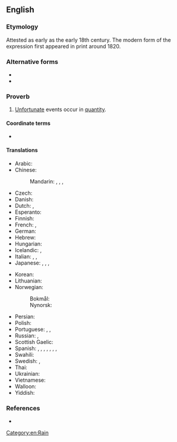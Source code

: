 ==English==

===Etymology===
Attested as early as the early 18th century. The modern form of the expression first appeared in print around 1820.

===Alternative forms===
* {{alter|en|it never rains but that it pours}}
* {{alter|en|when it rains, it pours}}

===Proverb===
{{en-proverb}}

# [[unfortunate|Unfortunate]] events occur in [[quantity]].
#: {{syn|en|misfortunes never come singly}}

====Coordinate terms====
* {{l|en|bad things come in threes}}

====Translations====
{{trans-top|unfortunate events occur in quantity}}
* Arabic: {{t|ar|الْمَصَائِبُ لَا تَأْتِي فُرَادَى|lit=misfortunes do not come alone}}
* Chinese:
*: Mandarin: {{t+|cmn|屋漏偏逢連夜雨}}, {{t+|cmn|屋漏偏逢连夜雨|tr=wū lòu piān féng liányè yǔ|lit=when the roof is leaking, that's when you'll get several continuous nights of rain}}, {{t+|cmn|禍不單行}}, {{t+|cmn|祸不单行|tr=huòbùdānxíng|lit=disasters do not come alone}}
* Czech: {{qualifier|vulgar}} {{t|cs|když se to sere, tak se to sere|lit=when it shits, then it shits}}
* Danish: {{t|da|en ulykke kommer sjældent alene|lit=a misfortune seldom comes alone}}
* Dutch: {{t|nl|een ongeluk komt zelden alleen|lit=a misfortune seldom comes alone}}, {{t|nl|een ongeluk komt nooit alleen|lit=a misfortune never comes alone}}
* Esperanto: {{t|eo|malfeliĉo malofte venas sole|lit=a misfortune seldom comes alone}}
* Finnish: {{t|fi|kaikki on vastaan, vain saha puoltaa|lit=everything is against [me], only the saw pulls}}
* French: {{t+|fr|un malheur ne vient jamais seul|lit=a misfortune never comes alone}}, {{t|fr|un malheur n'arrive jamais seul}}
* German: {{t+|de|ein Unglück kommt selten allein|lit=a misfortune seldom comes alone}}
* Hebrew: {{t|he|צָרוֹת בָּאוֹת בִּצְרוֹרוֹת|tr=tzarót ba'ót bi-tz'rorót|lit=misfortunes come in packages}}
* Hungarian: {{t+|hu|a baj nem jár egyedül|lit=trouble does not come alone}}
* Icelandic: {{t+|is|sjaldan er ein báran stök|lit=a wave seldome comes alone}}, {{t+|is|það er ýmist of eða van|lit=it is either too much or too little}}
* Italian: {{t|it|i guai non vengono mai da soli|lit=misfortunes never come alone}}, {{t|it|piove sul bagnato|lit=it rains on the wet}}, {{t|it|al peggio non c'è mai fine|lit=there is no ending to worse}}
* Japanese: {{t|ja|踏んだり蹴ったり|tr=ふんだりけったり, fundari-kettari|lit=we often tread on and we often bump off}}, {{t+|ja|泣きっ面に蜂|tr=なきっつらにはち, nakittsura ni hachi|lit=a wasp on a tearful face}}, {{t+|ja|弱り目に祟り目|tr=よわりめにたたりめ, yowari me ni tatari me|lit=in times of weakness, evil eyes}}, {{t|ja|降れば土砂降り|tr=ふればどしゃぶり, fureba doshaburi|lit=if it rains, it pours}}
{{trans-mid}}
* Korean: {{t-needed|ko}}
* Lithuanian: {{t|lt|bėda viena nevaikšto|lit=trouble does not come alone}}
* Norwegian:
*: Bokmål: {{t+|nb|en ulykke kommer sjelden alene|lit=a misfortune seldom comes alone}}
*: Nynorsk: {{t|nn|ei ulykke kjem sjeldan aleine|lit=a misfortune seldom comes alone}}
* Persian: {{t-needed|fa}}
* Polish: {{t+|pl|nieszczęścia chodzą parami|lit=misfortunes walk in pairs}}
* Portuguese: {{t|pt|um mal nunca vem só}}, {{t|pt|uma desgraça nunca vem sozinha}}, {{t|pt|uma desgraça nunca vem só|lit=a misfortune never comes alone}}
* Russian: {{t+|ru|пришла́ беда́ — отворя́й воро́та|lit=when the trouble comes, open the gate}}, {{t+|ru|беда́ одна́ не хо́дит|lit=trouble does not come alone}}
* Scottish Gaelic: {{t|gd|nuair a thig air duine, thig air uile|lit=when it befalls one, it befalls all}}
* Spanish: {{t|es|las desgracias nunca vienen solas|lit=misfortunes never come alone}}, {{t|es|cuando llueve, diluvia|lit=when it rains, it pours}}, {{t|es|llueve sobre mojado|lit=it rains on the wet}}, {{t|es|si no quieres caldo, taza y media|lit=if you do not want broth, a bowl and a half}}, {{t|es|llueve sobre mojado}}, {{t|es|a perro flaco, todo son pulgas}}, {{t|es|¿No querías caldo? ¡Pues toma dos tazas!}}, {{t|es|si no quieres caldo, taza y media}}
* Swahili: {{t-needed|sw}}
* Swedish: {{t|sv|en olycka kommer sällan ensam|lit=a misfortune seldom comes alone}}, {{t|sv|när det regnar så öser det ner|lit=when it rains, it pours}}
* Thai: {{t+|th|ความวัวไม่ทันหาย ความควายเข้ามาแทรก|tr=kwaam-wuua-mâi-tan-hǎai kwaam-kwaai-kâo-maa-sɛ̂ɛk|lit=the condition of cows does not yet cease, the condition of buffaloes comes in to join}}
* Ukrainian: {{t|uk|бі́да ні́коли сама́ не хо́дить|lit=trouble does not come alone}}
* Vietnamese: {{t-needed|vi}}
* Walloon: {{t+|wa|on måleur ni vént måy tot seu|lit=a misfortune never comes alone}}
* Yiddish: {{t-needed|yi}}
{{trans-bottom}}

===References===
* {{cite-book
|author=Gregory Y. Titelman
|title=Random House Dictionary of Popular Proverbs and Sayings
|year=1996
|ISBN=0-679-44554-4
|page=172}}

[[Category:en:Rain]]
{{catlangname|en|terms with placeholder "it"}}